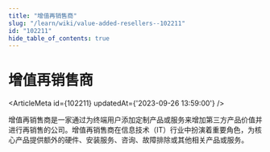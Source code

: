 ```yaml
---
title: "增值再销售商"
slug: "/learn/wiki/value-added-resellers--102211"
id: "102211"
hide_table_of_contents: true
---
```



# 增值再销售商

<ArticleMeta id={102211} updatedAt={'2023-09-26 13:59:00'} />
<div className='border-solid border-b border-t-0 my-4 border-[var(--ifm-color-gray-300)]' />

增值再销售商是一家通过为终端用户添加定制产品或服务来增加第三方产品价值并进行再销售的公司。增值再销售商在信息技术（IT）行业中扮演着重要角色，为核心产品提供额外的硬件、安装服务、咨询、故障排除或其他相关产品或服务。
